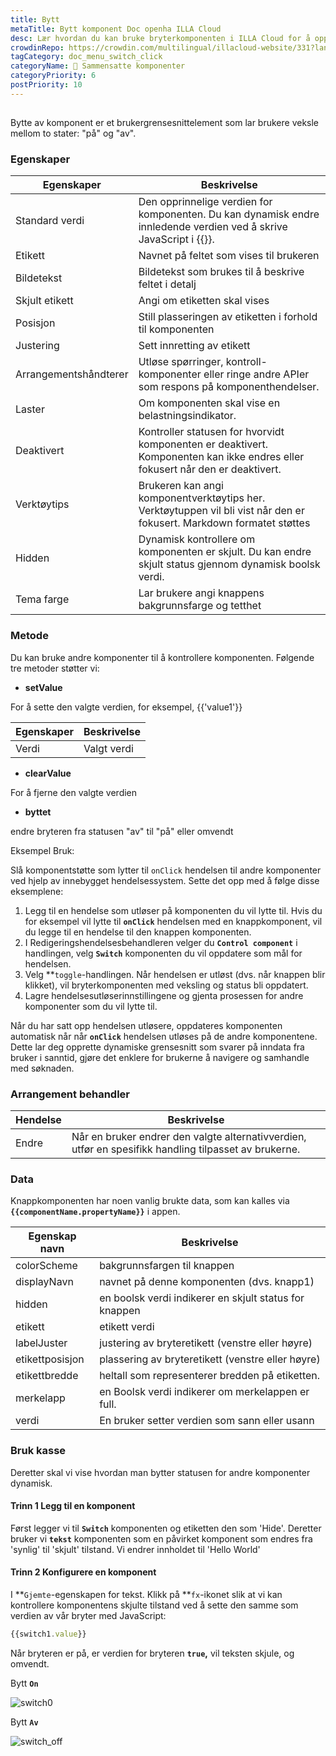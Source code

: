 ```yaml
---
title: Bytt
metaTitle: Bytt komponent Doc openha ILLA Cloud
desc: Lær hvordan du kan bruke bryterkomponenten i ILLA Cloud for å opprette et brukergrensesnitt som lar brukere bytte mellom to valg. Se eksempler på og egenskaper ved bryteren.
crowdinRepo: https://crowdin.com/multilingual/illacloud-website/331?languages=no&filter=basic&value=0
tagCategory: doc_menu_switch_click
categoryName: 🧬 Sammensatte komponenter
categoryPriority: 6
postPriority: 10
---
```


## <h2 hidden>Hva er avslått?</h2>

Bytte av komponent er et brukergrensesnittelement som lar brukere veksle mellom to stater: "på" og "av".

### Egenskaper

| Egenskaper            | Beskrivelse                                                                                                                   |
| --------------------- | ----------------------------------------------------------------------------------------------------------------------------- |
| Standard verdi        | Den opprinnelige verdien for komponenten. Du kan dynamisk endre innledende verdien ved å skrive JavaScript i {{}}.            |
| Etikett               | Navnet på feltet som vises til brukeren                                                                                       |
| Bildetekst            | Bildetekst som brukes til å beskrive feltet i detalj                                                                          |
| Skjult etikett        | Angi om etiketten skal vises                                                                                                  |
| Posisjon              | Still plasseringen av etiketten i forhold til komponenten                                                                     |
| Justering             | Sett innretting av etikett                                                                                                    |
| Arrangementshåndterer | Utløse spørringer, kontroll-komponenter eller ringe andre APIer som respons på komponenthendelser.                            |
| Laster                | Om komponenten skal vise en belastningsindikator.                                                                             |
| Deaktivert            | Kontroller statusen for hvorvidt komponenten er deaktivert. Komponenten kan ikke endres eller fokusert når den er deaktivert. |
| Verktøytips           | Brukeren kan angi komponentverktøytips her. Verktøytuppen vil bli vist når den er fokusert. Markdown formatet støttes         |
| Hidden                | Dynamisk kontrollere om komponenten er skjult. Du kan endre skjult status gjennom dynamisk boolsk verdi.                      |
| Tema farge            | Lar brukere angi knappens bakgrunnsfarge og tetthet                                                                           |

### Metode

Du kan bruke andre komponenter til å kontrollere komponenten. Følgende tre metoder støtter vi:

-   **setValue**

For å sette den valgte verdien, for eksempel, {{'value1'}}

| Egenskaper | Beskrivelse |
| ---------- | ----------- |
| Verdi      | Valgt verdi |

-   **clearValue**

For å fjerne den valgte verdien

-   **byttet**

endre bryteren fra statusen "av" til "på" eller omvendt

Eksempel Bruk:

Slå komponentstøtte som lytter til `onClick` hendelsen til andre komponenter ved hjelp av innebygget hendelsessystem. Sette det opp med å følge disse eksemplene:

1.  Legg til en hendelse som utløser på komponenten du vil lytte til. Hvis du for eksempel vil lytte til **`onClick`** hendelsen med en knappkomponent, vil du legge til en hendelse til den knappen komponenten.
2.  I Redigeringshendelsesbehandleren velger du **`Control component`** i handlingen, velg **`Switch`** komponenten du vil oppdatere som mål for hendelsen.
3.  Velg \*\*`toggle`-handlingen. Når hendelsen er utløst (dvs. når knappen blir klikket), vil bryterkomponenten med veksling og status bli oppdatert.
4.  Lagre hendelsesutløserinnstillingene og gjenta prosessen for andre komponenter som du vil lytte til.

Når du har satt opp hendelsen utløsere, oppdateres komponenten automatisk når når **`onClick`** hendelsen utløses på de andre komponentene. Dette lar deg opprette dynamiske grensesnitt som svarer på inndata fra bruker i sanntid, gjøre det enklere for brukerne å navigere og samhandle med søknaden.

### Arrangement behandler

| Hendelse | Beskrivelse                                                                                           |
| -------- | ----------------------------------------------------------------------------------------------------- |
| Endre    | Når en bruker endrer den valgte alternativverdien, utfør en spesifikk handling tilpasset av brukerne. |

### Data

Knappkomponenten har noen vanlig brukte data, som kan kalles via **`{{componentName.propertyName}}`** i appen.

| Egenskap navn   | Beskrivelse                                            |
| --------------- | ------------------------------------------------------ |
| colorScheme     | bakgrunnsfargen til knappen                            |
| displayNavn     | navnet på denne komponenten (dvs. knapp1)              |
| hidden          | en boolsk verdi indikerer en skjult status for knappen |
| etikett         | etikett verdi                                          |
| labelJuster     | justering av bryteretikett (venstre eller høyre)       |
| etikettposisjon | plassering av bryteretikett (venstre eller høyre)      |
| etikettbredde   | heltall som representerer bredden på etiketten.        |
| merkelapp       | en Boolsk verdi indikerer om merkelappen er full.      |
| verdi           | En bruker setter verdien som sann eller usann          |

### Bruk kasse

Deretter skal vi vise hvordan man bytter statusen for andre komponenter dynamisk. 

#### Trinn 1 Legg til en komponent

Først legger vi til **`Switch`** komponenten og etiketten den som 'Hide'. Deretter bruker vi **`tekst`** komponenten som en påvirket komponent som endres fra 'synlig' til 'skjult' tilstand. Vi endrer innholdet til 'Hello World' 

#### Trinn 2 Konfigurere en komponent

I **`Gjemte`-egenskapen for tekst. Klikk på **`fx`-ikonet slik at vi kan kontrollere komponentens skjulte tilstand ved å sette den samme som verdien av vår bryter med JavaScript:

```jsx
{{switch1.value}}
```

Når bryteren er på, er verdien for bryteren **`true`,** vil teksten skjule, og omvendt.

Bytt **`On`** 

![switch0](https://cdn.illacloud.com/official-website/img/docs/switch0.png)

Bytt **`Av`**

![switch_off](https://cdn.illacloud.com/official-website/img/docs/switch_off.png)
